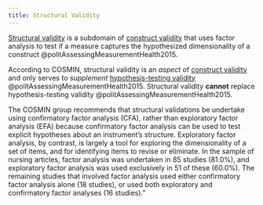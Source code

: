 ```yaml
---
title: Structural Validity
---
```


[Structural validity]({{< var ref-validity.structural >}}) is a subdomain of [construct validity]({{< var ref-validity.construct >}}) that uses factor analysis to test if a measure captures the hypothesized dimensionality of a construct @politAssessingMeasurementHealth2015. 

According to COSMIN, structural validity is an *aspect* of [construct validity]({{< var ref-validity.construct >}}) and only serves to *supplement* [hypothesis-testing validity]({{< var ref-validity.hypothesis-testing >}}) @politAssessingMeasurementHealth2015.
Structural validity **cannot** replace hypothesis-testing validity @politAssessingMeasurementHealth2015.


The COSMIN group recommends that structural validations be undertake using confirmatory factor analysis (CFA), rather than exploratory factor analysis (EFA) because confirmatory factor analysis can be used to test explicit hypotheses about an instrument’s structure. Exploratory factor analysis, by contrast, is largely a tool for exploring the dimensionality of a set of items, and for identifying items to revise or eliminate. In the sample of nursing articles, factor analysis was undertaken in 85 studies (81.0%), and exploratory factor analysis was used exclusively in 51 of these (60.0%). The remaining studies that involved factor analysis used either confirmatory factor analysis alone (18 studies), or used both exploratory and confirmatory factor analyses (16 studies)."
